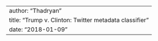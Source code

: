 ---
author: "Thadryan"
title: "Trump v. Clinton: Twitter metadata classifier"
date: "2018-01-09"
---